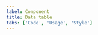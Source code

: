 ```yaml
---
label: Component
title: Data table
tabs: ['Code', 'Usage', 'Style']
---
```


<ComponentCode
    name="Data table"
    component="data-table-v2" 
    variation="data-table-v2"
    codepen="MOEagV"
    hasReactVersion
    hasAngularVersion
    >
</ComponentCode>
<ComponentCode
    name="Expandable data table"
    component="data-table-v2" 
    variation="data-table-v2--expandable"
    codepen="gXGabM"
    hasReactVersion
    hasAngularVersion
    >
</ComponentCode>
<ComponentCode
    name="Data table with pagination"
    component="data-table-v2" 
    variation="data-table-v2--with-pager"
    codepen="pdWjva"
    hasReactVersion
    >
</ComponentCode>
<ComponentCode
    name="Small data table"
    component="data-table-v2" 
    variation="data-table-v2--small"
    codepen="aVLvzX"
    hasReactVersion
    >
</ComponentCode>
<ComponentCode
    name="Toolbar"
    component="toolbar" 
    variation="toolbar"
    codepen="yPzYNK"
    hasReactVersion
    >
</ComponentCode>
<ComponentDocs component="data-table-v2"></ComponentDocs>
